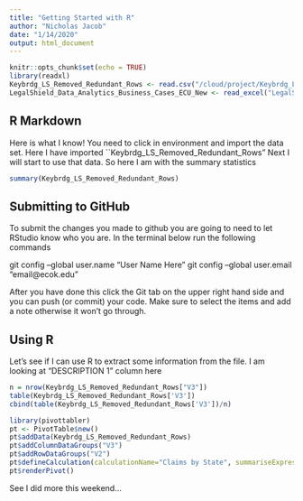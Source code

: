 ```yaml
---
title: "Getting Started with R"
author: "Nicholas Jacob"
date: "1/14/2020"
output: html_document
---
```


```r
knitr::opts_chunk$set(echo = TRUE)
library(readxl) 
Keybrdg_LS_Removed_Redundant_Rows <- read.csv("/cloud/project/Keybrdg_LS_Removed_Redundant_Rows.csv", header=FALSE)
LegalShield_Data_Analytics_Business_Cases_ECU_New <- read_excel("LegalShield Data Analytics Business Cases - ECU_New.xlsx")
```

## R Markdown

Here is what I know!  You need to click in environment and import the data set.  Here I have imported ``Keybrdg_LS_Removed_Redundant_Rows"  Next I will start to use that data.  So here I am with the summary statistics

```r
summary(Keybrdg_LS_Removed_Redundant_Rows)
```

## Submitting to GitHub

To submit the changes you made to github you are going to need to let RStudio know who you are.  In the terminal below run the following commands

git config --global user.name "User Name Here"
git config --global user.email "email@ecok.edu"

After you have done this click the Git tab on the upper right hand side and you can push (or commit) your code.  Make sure to select the items and add a note otherwise it won't go through.


## Using R

Let's see if I can use R to extract some information from the file.  I am looking at "DESCRIPTION 1" column here

```r
n = nrow(Keybrdg_LS_Removed_Redundant_Rows["V3"])
table(Keybrdg_LS_Removed_Redundant_Rows['V3'])
cbind(table(Keybrdg_LS_Removed_Redundant_Rows['V3'])/n)
```

```r
library(pivottabler)
pt <- PivotTable$new()
pt$addData(Keybrdg_LS_Removed_Redundant_Rows)
pt$addColumnDataGroups("V3")
pt$addRowDataGroups("V2")
pt$defineCalculation(calculationName="Claims by State", summariseExpression="n()")
pt$renderPivot() 
```


See I did more this weekend... 
